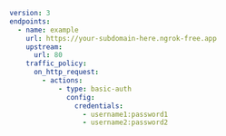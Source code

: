 ```yaml
version: 3
endpoints:
  - name: example
    url: https://your-subdomain-here.ngrok-free.app
    upstream:
      url: 80
    traffic_policy:
      on_http_request:
        - actions:
            - type: basic-auth
              config:
                credentials:
                  - username1:password1
                  - username2:password2
```
